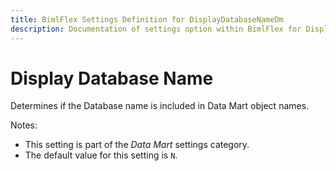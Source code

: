 ---
title: BimlFlex Settings Definition for DisplayDatabaseNameDm
description: Documentation of settings option within BimlFlex for DisplayDatabaseNameDm
---
<head>
  <meta name="varigenceProduct" content="BimlFlex"></meta>
  <meta name="varigenceArticleType" content="Reference"></meta>
</head>


# Display Database Name

Determines if the Database name is included in Data Mart object names.

Notes:

* This setting is part of the *Data Mart* settings category.
* The default value for this setting is `N`.
